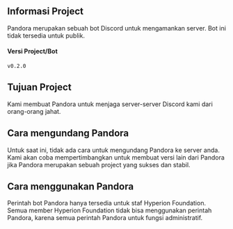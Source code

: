 ## Informasi Project
Pandora merupakan sebuah bot Discord untuk mengamankan server. Bot ini tidak tersedia untuk publik.

#### Versi Project/Bot
`v0.2.0`

## Tujuan Project
Kami membuat Pandora untuk menjaga server-server Discord kami dari orang-orang jahat.

## Cara mengundang Pandora
Untuk saat ini, tidak ada cara untuk mengundang Pandora ke server anda. Kami akan coba mempertimbangkan untuk membuat versi lain dari Pandora jika Pandora merupakan sebuah project yang sukses dan stabil.

## Cara menggunakan Pandora
Perintah bot Pandora hanya tersedia untuk staf Hyperion Foundation. Semua member Hyperion Foundation tidak bisa menggunakan perintah Pandora, karena semua perintah Pandora untuk fungsi administratif.
